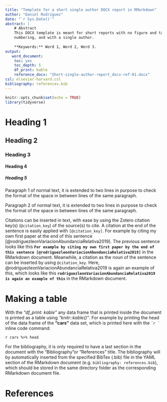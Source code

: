 ```yaml
---
title: "Template for a short single author DOCX report in RMarkdown"
author: "Daniel Rodríguez"
date: "`r Sys.Date()`"
abstract: | 
    # Abstract
    This DOCX template is meant for short reports with no figure and table
    numbering, and with a single author.
    
    **Keywords:** Word 1, Word 2, Word 3.
output:
   word_document:
    toc: yes
    toc_depth: 5
    df_print: kable
    reference_docx: "Short-single-author-report_docx-ref-01.docx"
csl: elsevier-harvard.csl
bibliography: references.bib
---
```


```r
knitr::opts_chunk$set(echo = TRUE)
library(tidyverse)
```

# Heading 1
## Heading 2
### Heading 3
#### Heading 4
##### Heading 5
Paragraph 1 of normal text, it is extended to two lines in purpose to check the format of the space in between lines of the same paragraph.

Paragraph 2 of normal text, it is extended to two lines in purpose to check the format of the space in between lines of the same paragraph.

Citations can be inserted in text, with ease by using the Zotero citation key(s) (`@citation_key`) of the source(s) to cite. A citation at the end of the sentence is easily applied with `[@citation_key]`. For example by citing my own first paper at the end of this sentence [@rodriguezleonVariacionAbundanciaRelativa2019]. The previous sentence looks like this **`For example by citing my own first paper by the end of this sentence [@rodriguezleonVariacionAbundanciaRelativa2019]`** in the RMarkdown document. Meanwhile, a citation as the noun of the sentence can be inserted by using `@citation_key`. Here, @rodriguezleonVariacionAbundanciaRelativa2019 is again an example of this, which looks like this **`rodriguezleonVariacionAbundanciaRelativa2019 is again an example of this`** in the RMarkdown document.

# Making a table

With the *"df_print: kable"*  any data frame that is printed inside the document is printed as a table using *"knitr::kable()"*.
For example by printing the head of the data frame of the **"cars"** data set, which is printed here with the *`` `r ` ``*  inline code command:

`r cars %>% head`

For the bibliography, it is only required to have a last section in the document with the "Bibliography"or "References" title. The bibliography will by automatically inserted from the specified BibTex (.bib) file in the YAML section of the RMarkdown document (e.g. `` bibliography: references.bib  ``), which should be stored in the same directory folder as the corresponding RMarkdown document file.

# References